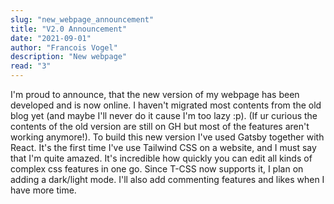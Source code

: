 ```yaml
---
slug: "new_webpage_announcement"
title: "V2.0 Announcement"
date: "2021-09-01"
author: "Francois Vogel"
description: "New webpage"
read: "3"
---
```


I'm proud to announce, that the new version of my webpage has been developed and is now online. I haven't migrated most contents from the old blog yet (and maybe I'll never do it cause I'm too lazy :p). (If ur curious the contents of the old version are still on GH but most of the features aren't working anymore!).
To build this new version I've used Gatsby together with React.
It's the first time I've use Tailwind CSS on a website, and I must say that I'm quite amazed. It's incredible how quickly you can edit all kinds of complex css features in one go.
Since T-CSS now supports it, I plan on adding a dark/light mode.
I'll also add commenting features and likes when I have more time.